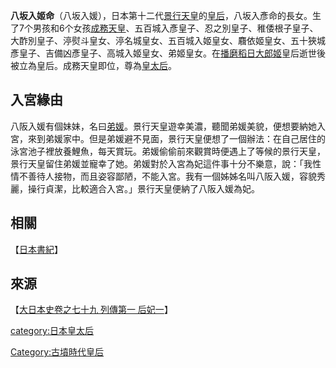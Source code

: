 '''八坂入姬命'''（八坂入媛），日本第十二代[[景行天皇|景行天皇]]的[[皇后|皇后]]，八坂入彥命的長女。生了7个男孩和6个女孩[[成務天皇|成務天皇]]、五百城入彥皇子、忍之別皇子、稚倭根子皇子、大酢別皇子、渟熨斗皇女、渟名城皇女、五百城入姬皇女、麛依姬皇女、五十狹城彥皇子、吉備凶彥皇子、高城入姬皇女、弟姬皇女。在[[播磨稻日大郎姬|播磨稻日大郎姬]]皇后逝世後被立為皇后。成務天皇即位，尊為[[皇太后|皇太后]]。

==入宮緣由==
八阪入媛有個妹妹，名曰[[弟媛|弟媛]]。景行天皇遊幸美濃，聽聞弟媛美貌，便想要納她入宮，來到弟媛家中。但是弟媛避不見面，景行天皇便想了一個辦法：在自己居住的泳宮池子裡放養鯉魚，每天賞玩。弟媛偷偷前來觀賞時便遇上了等候的景行天皇，景行天皇留住弟媛並寵幸了她。弟媛對於入宮為妃這件事十分不樂意，說：「我性情不善待人接物，而且姿容鄙陋，不能入宮。我有一個姊姊名叫八阪入媛，容貌秀麗，操行貞潔，比較適合入宮。」景行天皇便納了八阪入媛為妃。


==相關==
【[[日本書紀|日本書紀]]】

==來源==
【[http://miko.org/~uraki/kuon/furu/text/dainihonsi/dns074.htm#30 大日本史卷之七十九 列傳第一 后妃一]{{Wayback|url=http://miko.org/~uraki/kuon/furu/text/dainihonsi/dns074.htm#30 |date=20140828205116 }}】

{{start box}}
{{succession box|title=日本皇后|before=[[播磨稻日大郎姬|播磨稻日大郎姬]] |after=[[神功皇后|神功皇后]]|years=1926年—1989年}}
{{end box}}

[[category:日本皇太后|category:日本皇太后]]
[[Category:古墳時代皇后|Category:古墳時代皇后]]